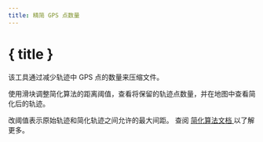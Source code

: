 ```yaml
---
title: 精简 GPS 点数量
---
```


<script>
</script>

# <Filter size="24" class="inline-block" style="margin-bottom: 5px" /> { title }

该工具通过减少轨迹中 GPS 点的数量来压缩文件。

使用滑块调整简化算法的距离阈值，查看将保留的轨迹点数量，并在地图中查看简化后的轨迹。

<div class="flex flex-row justify-center">
    <Reduce class="text-foreground p-3 border rounded-md shadow-lg" />
</div>

<DocsNote>

改阈值表示原始轨迹和简化轨迹之间允许的最大间距。
查阅 <a href="https://en.wikipedia.org/wiki/Ramer%E2%80%93Douglas%E2%80%93Peucker_algorithm" target="_blank"> 简化算法文档 </a> 以了解更多。

</DocsNote>
